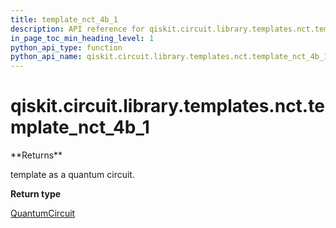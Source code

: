 ```yaml
---
title: template_nct_4b_1
description: API reference for qiskit.circuit.library.templates.nct.template_nct_4b_1
in_page_toc_min_heading_level: 1
python_api_type: function
python_api_name: qiskit.circuit.library.templates.nct.template_nct_4b_1
---
```


# qiskit.circuit.library.templates.nct.template\_nct\_4b\_1

<Function id="qiskit.circuit.library.templates.nct.template_nct_4b_1" name="template_nct_4b_1" isDedicatedPage={true} github="https://github.com/qiskit/qiskit/tree/stable/0.23/qiskit/circuit/library/templates/nct/template_nct_4b_1.py" signature="template_nct_4b_1()">
  **Returns**

  template as a quantum circuit.

  **Return type**

  [QuantumCircuit](qiskit.circuit.QuantumCircuit "qiskit.circuit.QuantumCircuit")
</Function>

